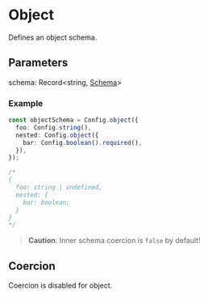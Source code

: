 # Object

Defines an object schema.

## Parameters

schema: Record\<string, [Schema](./schema)>

### Example

```typescript
const objectSchema = Config.object({
  foo: Config.string(),
  nested: Config.object({
    bar: Config.boolean().required(),
  }),
});

/*
{
  foo: string | undefined,
  nested: {
    bar: boolean;
  }
}
*/
```

> **Caution**:
> Inner schema coercion is `false` by default!


## Coercion

Coercion is disabled for object.
